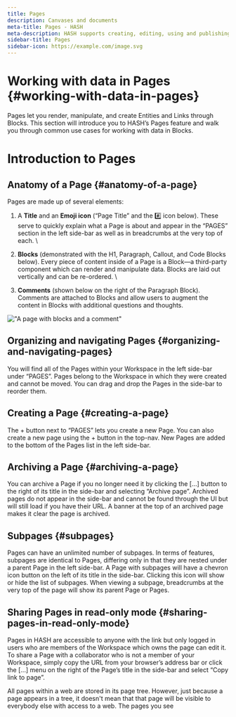 ```yaml
---
title: Pages
description: Canvases and documents
meta-title: Pages - HASH
meta-description: HASH supports creating, editing, using and publishing two types of pages: free-form canvases and linear documents.
sidebar-title: Pages
sidebar-icon: https://example.com/image.svg
---
```


# Working with data in Pages {#working-with-data-in-pages}

Pages let you render, manipulate, and create Entities and Links through Blocks. This section will introduce you to HASH’s Pages feature and walk you through common use cases for working with data in Blocks.

# Introduction to Pages

## Anatomy of a Page {#anatomy-of-a-page}

Pages are made up of several elements:

1.  A **Title** and an **Emoji icon** (“Page Title” and the #️⃣ icon below). These serve to quickly explain what a Page is about and appear in the “PAGES” section in the left side-bar as well as in breadcrumbs at the very top of each. \

1.  **Blocks** (demonstrated with the H1, Paragraph, Callout, and Code Blocks below). Every piece of content inside of a Page is a Block—a third-party component which can render and manipulate data. Blocks are laid out vertically and can be re-ordered. \

1.  **Comments** (shown below on the right of the Paragraph Block). Comments are attached to Blocks and allow users to augment the content in Blocks with additional questions and thoughts.

!["A page with blocks and a comment"](https://hash.ai/cdn-cgi/imagedelivery/EipKtqu98OotgfhvKf6Eew/1e31a95b-e62c-48c3-1df4-0becdb5f3f00/public)

## Organizing and navigating Pages {#organizing-and-navigating-pages}

You will find all of the Pages within your Workspace in the left side-bar under “PAGES”. Pages belong to the Workspace in which they were created and cannot be moved. You can drag and drop the Pages in the side-bar to reorder them.

## Creating a Page {#creating-a-page}

The + button next to “PAGES” lets you create a new Page. You can also create a new page using the + button in the top-nav. New Pages are added to the bottom of the Pages list in the left side-bar.

## Archiving a Page {#archiving-a-page}

You can archive a Page if you no longer need it by clicking the […] button to the right of its title in the side-bar and selecting “Archive page”. Archived pages do not appear in the side-bar and cannot be found through the UI but will still load if you have their URL. A banner at the top of an archived page makes it clear the page is archived.

## Subpages {#subpages}

Pages can have an unlimited number of subpages. In terms of features, subpages are identical to Pages, differing only in that they are nested under a parent Page in the left side-bar. A Page with subpages will have a chevron icon button on the left of its title in the side-bar. Clicking this icon will show or hide the list of subpages. When viewing a subpage, breadcrumbs at the very top of the page will show its parent Page or Pages.

## Sharing Pages in read-only mode {#sharing-pages-in-read-only-mode}

Pages in HASH are accessible to anyone with the link but only logged in users who are members of the Workspace which owns the page can edit it. To share a Page with a collaborator who is not a member of your Workspace, simply copy the URL from your browser’s address bar or click the [...] menu on the right of the Page’s title in the side-bar and select “Copy link to page”.



All pages within a web are stored in its page tree. However, just because a page appears in a tree, it doesn't mean that that page will be visible to everybody else with access to a web. The pages you see 
